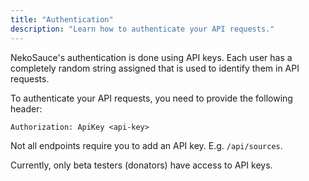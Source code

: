---
title: "Authentication"
description: "Learn how to authenticate your API requests."
---

NekoSauce's authentication is done using API keys. Each user has a completely random string assigned that is used to identify them in API requests.

To authenticate your API requests, you need to provide the following header:

```http
Authorization: ApiKey <api-key>
```

Not all endpoints require you to add an API key. E.g. `/api/sources`.

<Note>Currently, only beta testers (donators) have access to API keys.</Note>